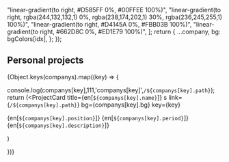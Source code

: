 
  "linear-gradient(to right, #D585FF 0%, #00FFEE 100%)",
  "linear-gradient(to right, rgba(244,132,132,1) 0%, rgba(238,174,202,1) 30%, rgba(236,245,255,1) 100%)",
  "linear-gradient(to right, #D4145A 0%, #FBB03B 100%)",
  "linear-gradient(to right, #662D8C 0%, #ED1E79 100%)",
];
  return {
    ...company,
    bg: bgColors[idx],
  };
});

## Personal projects

{Object.keys(companys).map((key) => {


console.log(companys[key],111,'companys[key]',`/${companys[key].path}`);
return (<ProjectCard
  title={en[`${companys[key].name}`]}
  s
  link={`/${companys[key].path}`}
  bg={companys[key].bg}
  key={key}
>

{en[`${companys[key].position}`]}
{en[`${companys[key].period}`]}
{en[`${companys[key].description}`]}

</ProjectCard>)

})}
